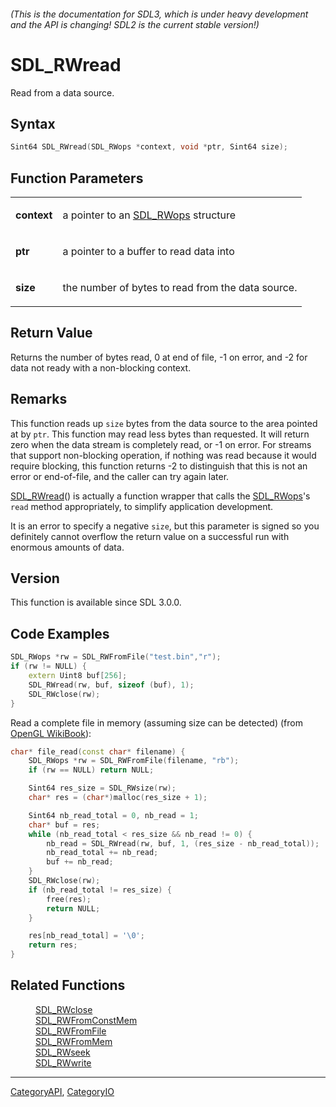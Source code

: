 ====== (This is the documentation for SDL3, which is under heavy development and the API is changing! SDL2 is the current stable version!) ======
= SDL_RWread =

Read from a data source.

== Syntax ==

<syntaxhighlight lang='c'>
Sint64 SDL_RWread(SDL_RWops *context, void *ptr, Sint64 size);
</syntaxhighlight>

== Function Parameters ==

{|
|'''context'''
|a pointer to an [[SDL_RWops]] structure
|-
|'''ptr'''
|a pointer to a buffer to read data into
|-
|'''size'''
|the number of bytes to read from the data source.
|}

== Return Value ==

Returns the number of bytes read, 0 at end of file, -1 on error, and -2 for
data not ready with a non-blocking context.

== Remarks ==

This function reads up <code>size</code> bytes from the data source to the
area pointed at by <code>ptr</code>. This function may read less bytes than
requested. It will return zero when the data stream is completely read, or
-1 on error. For streams that support non-blocking operation, if nothing
was read because it would require blocking, this function returns -2 to
distinguish that this is not an error or end-of-file, and the caller can
try again later.

[[SDL_RWread]]() is actually a function wrapper that calls the
[[SDL_RWops]]'s <code>read</code> method appropriately, to simplify
application development.

It is an error to specify a negative <code>size</code>, but this parameter
is signed so you definitely cannot overflow the return value on a
successful run with enormous amounts of data.

== Version ==

This function is available since SDL 3.0.0.

== Code Examples ==

<syntaxhighlight lang='c++'>
SDL_RWops *rw = SDL_RWFromFile("test.bin","r");
if (rw != NULL) {
    extern Uint8 buf[256];
    SDL_RWread(rw, buf, sizeof (buf), 1);
    SDL_RWclose(rw);
}
</syntaxhighlight>

Read a complete file in memory (assuming size can be detected) (from [https://gitlab.com/wikibooks-opengl/modern-tutorials/blob/master/common-sdl2/shader_utils.cpp OpenGL WikiBook]):
<syntaxhighlight lang='c++'>
char* file_read(const char* filename) {
	SDL_RWops *rw = SDL_RWFromFile(filename, "rb");
	if (rw == NULL) return NULL;

	Sint64 res_size = SDL_RWsize(rw);
	char* res = (char*)malloc(res_size + 1);

	Sint64 nb_read_total = 0, nb_read = 1;
	char* buf = res;
	while (nb_read_total < res_size && nb_read != 0) {
		nb_read = SDL_RWread(rw, buf, 1, (res_size - nb_read_total));
		nb_read_total += nb_read;
		buf += nb_read;
	}
	SDL_RWclose(rw);
	if (nb_read_total != res_size) {
		free(res);
		return NULL;
	}

	res[nb_read_total] = '\0';
	return res;
}
</syntaxhighlight>

== Related Functions ==

:[[SDL_RWclose]]
:[[SDL_RWFromConstMem]]
:[[SDL_RWFromFile]]
:[[SDL_RWFromMem]]
:[[SDL_RWseek]]
:[[SDL_RWwrite]]

----
[[CategoryAPI]], [[CategoryIO]]


